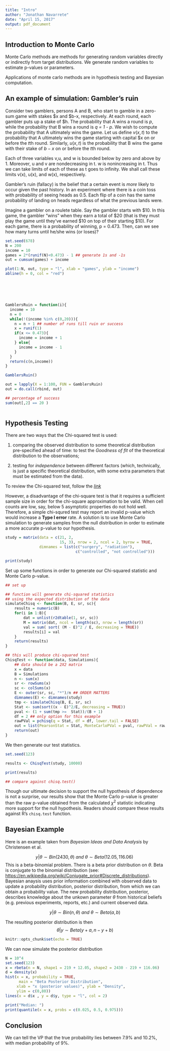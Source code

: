 ```yaml
---
title: "Intro"
author: "Jonathan Navarrete"
date: "April 15, 2017"
output: pdf_document
---
```


## Introduction to Monte Carlo

Monte Carlo methods are methods for generating random variables directly or indirectly from target distributions. We generate random variables to estimate p-values or parameters.

Applications of monte carlo methods are in hypothesis testing and Bayesian computation.



## An example of simulation: Gambler's ruin

Consider two gamblers, persons A and B, who start to gamble in a zero-sum game with stakes \$x and \$b-x, respectively.
At each round, each gambler puts up a stake of \$h. The probability that A wins a round is *p*, while the probability that B wins a round is *q = 1 - p*. We wish to compute the probability that A ultimately wins the game. Let us define $v(x,t)$ to the probability that A ultimately wins the game starting with capital \$x on or before the *t*th round. Similarly, $u(x,t)$ is the probability that B wins the game with their stake of $b-x$ on or before the *t*th round. 

Each of three variables v,u, and w is bounded below by zero and above by 1. Moreover, u and v are nondecreasing in t. w is nonincreasing in t. Thus we can take limits of each of these as t goes to infinity. We shall call these limits v(x), u(x), and w(x), respectively.


Gambler's ruin (fallacy) is the belief that a certain event is $more$ likely to occur given the past history. In an experiment where there is a coin toss with probability of seeing heads as 0.5. Each flip of a coin has the same probability of landing on heads regardless of what the previous lands were. 

Imagine a gambler on a roulete table. Say the gambler starts with \$10. In this game, the gambler "wins" when they earn a total of \$20 (that is they must play the game until they've earned $10 on top of their starting \$10). For each game, there is a probability of winning, p = 0.473. Then, can we  see how many turns until he/she wins (or loses)?



```r
set.seed(678)
N = 200
income = 10
games = 2*(runif(N)<0.473) - 1 ## generate 1s and -1s
out = cumsum(games) + income

plot(1:N, out, type = "l", xlab = "games", ylab = "income")
abline(h = 0, col = "red")






GamblersRuin = function(i){
  income = 10
  n = 0
  while(!(income %in% c(0,20))){
    n = n + 1 ## number of runs till ruin or success
    x = runif(1)
    if(x <= 0.473){
      income = income + 1
    } else{
      income = income - 1
    }
  }
  return(c(n,income))
}

GamblersRuin()

out = lapply(X = 1:100, FUN = GamblersRuin)
out = do.call(rbind, out)

## percentage of success
sum(out[,2] == 20 )



```



\newpage
\clearpage



## Hypothesis Testing

There are two ways that the Chi-squared test is used:

1. comparing the observed distribution to some theoretical distribution pre-specified ahead of time: to test the *Goodness of fit* of the theoretical distribution to the observations;

2. testing for *independence* between different factors (which, technically, is just a specific theoretical distribution, with some extra parameters that must be estimated from the data).

To review the Chi-squared test, follow the [*link*](https://en.wikipedia.org/wiki/Pearson%27s_chi-squared_test#Assumptions)


\begin{center}
\begin{tabular}{l*{6}{c} r}
\hline
Data        & Cancer Controlled   & Cancer not Controlled   & Total \\
\hline
Surgery     & 21                  & 2                       & 23 \\
Radiation   & 15                  & 3                       & 18 \\
\hline
\hline
Total       & 36                  & 5                       & 41 \\
\end{tabular}
\end{center}

However, a disadvantage of the chi-square test is that it requires a sufficient sample size in order for the chi-square approximation to be valid. When cell counts are low, say, below 5 asymptotic properties do not hold well. Therefore, a simple chi-squred test may report an invalid p-value which would increase a **Type I error** rate. A solution is to use Monte Carlo simulation to generate samples from the null distribution in order to estimate a more accurate p-value to our hypothesis. 


```r
study = matrix(data = c(21, 2,
                        15, 3), nrow = 2, ncol = 2, byrow = TRUE,
               dimnames = list(c("surgery", "radiation"), 
                               c("controlled", "not controlled")))

print(study)
```


Set up some functions in order to generate our Chi-squared statistic and Monte Carlo p-value.

```r
## set up

## function will generate chi-squared statistics 
## using the expected distribution of the data
simulateChisq <- function(B, E, sr, sc){
    results = numeric(B)
    for(i in 1:B){
        dat = unlist(r2dtable(1, sr, sc))
        M = matrix(dat, ncol = length(sc), nrow = length(sr))
        val = sum( sort( (M - E)^2 / E, decreasing = TRUE))
        results[i] = val
    }
    return(results)
}

## this will produce chi-squared test
ChisqTest <- function(data, Simulations){
    ## data should be a 2X2 matrix
    x = data
    B = Simulations
    n <- sum(x)
    sr <- rowSums(x)
    sc <- colSums(x)
    E <- outer(sr, sc, "*")/n ## ORDER MATTERS
    dimnames(E) <- dimnames(study)
    tmp <- simulateChisq(B, E, sr, sc)
    Stat <- sum(sort((x - E)^2/E, decreasing = TRUE))
    pval <- (1 + sum(tmp >=  Stat))/(B + 1)
    df = 2 ## only option for this example
    rawPVal = pchisq(q = Stat, df = df, lower.tail = FALSE)
    out = list(PearsonStat = Stat, MonteCarloPVal = pval, rawPVal = rawPVal)
    return(out)
}

```


We then generate our test statistics.

```r
set.seed(123)

results <- ChisqTest(study, 10000)

print(results)

## compare against chisq.test()

```

Though our ultimate decision to support the null hypothesis of dependence is not a surprise, our results show that the Monte Carlo p-value is greater than the raw p-value obtained from the calculated $\chi^2$ statistic indicating more support for the null hypothesis. Readers should compare these results against R's `chisq.test` function.



\newpage
\clearpage


## Bayesian Example
Here is an example taken from $Bayesian\ Ideas\ and\ Data\ Analysis$ by Christensen et al.

$$
y | \theta \sim Bin(2430, \theta)
\
and 
\
\theta \sim Beta(12.05, 116.06)
\
$$
This is a beta-binomial problem. There is a beta prior distribution on $\theta$. Beta is conjugate to the binomial distribution (see: <https://en.wikipedia.org/wiki/Conjugate_prior#Discrete_distributions>). Bayesian anaysis uses prior information combined with observed data to update a probability distribution, posterior distribution, from which we can obtain a probability value. The new probability distribution, posterior, describes knowledge about the unkown parameter $\theta$ from historical beliefs (e.g. previous experiments, reports, etc.) and current observed data.

$$
y | \theta \sim Bin(n, \theta)
\
and
\
\theta \sim Beta(a, b)
$$ 

The resulting posterior distribution is then
$$
\theta | y \sim Beta(y + a, n -y + b)
$$




```r
knitr::opts_chunk$set(echo = TRUE)
```

We can now simulate the posterior distribution

```r
N = 10^4
set.seed(123)
x = rbeta(n = N, shape1 = 219 + 12.05, shape2 = 2430 - 219 + 116.06)
d = density(x)
hist(x = x, probability = TRUE, 
      main = "Beta Posterior Distribution",
     xlab = "x (posterior values)", ylab = "Density",
     ylim = c(0,80))
lines(x = d$x , y = d$y, type = "l", col = 2)

print("Median: ")
print(quantile(x = x, probs = c(0.025, 0.5, 0.975)))


```

## Conclusion

We can tell the VP that the true probability lies between 7.9% and 10.2%, with median probability of 9%.
